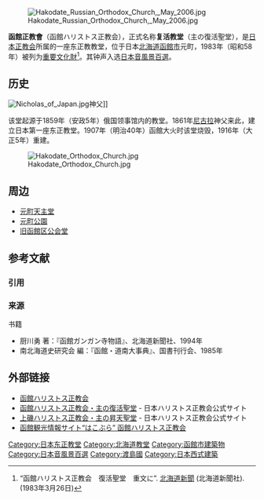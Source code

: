 [[File:Hakodate_Russian_Orthodox_Church,_May_2006.jpg|thumb]]

'''函館正教會'''（函館ハリストス正教会），正式名称'''复活教堂'''（主の復活聖堂），是[[日本正教会|日本正教会]]所属的一座东正教教堂，位于日本[[北海道|北海道]][[函館市|函館市]]元町，1983年（昭和58年）被列为[[重要文化財|重要文化財]]<ref name="hokkaido-np-1983-3-26">“函館ハリストス正教会　復活聖堂　重文に”. [[北海道新聞|北海道新聞]] (北海道新聞社). (1983年3月26日)</ref>。其钟声入选[[日本音風景百選|日本音風景百選]]。

== 历史 ==
[[File:Nicholas_of_Japan.jpg|thumb]]神父]]

该堂起源于1859年（安政5年）俄国领事馆内的教堂。1861年[[日本的聖尼古拉|尼古拉]]神父来此，建立日本第一座东正教堂。1907年（明治40年）函館大火时该堂烧毁，1916年（大正5年）重建。

[[File:Hakodate_Orthodox_Church.jpg|thumb]]

== 周边 ==
* [[元町天主堂|元町天主堂]]
* [[元町公園|元町公園]]
* [[旧函館区公会堂|旧函館区公会堂]]

== 参考文献 ==
=== 引用 ===
{{Reflist}}

=== 来源 ===
;书籍
* 厨川勇 著：『函館ガンガン寺物語』、北海道新聞社、1994年
* 南北海道史研究会 編：『函館・道南大事典』、国書刊行会、1985年

==外部链接==
* [http://orthodox-hakodate.jp/ 函館ハリストス正教会] {{Wayback|url=http://orthodox-hakodate.jp/ |date=20201101015641 }}
* [http://www.orthodoxjapan.jp/annai/h-hakodate.html 函館ハリストス正教会・主の復活聖堂]{{Wayback|url=http://www.orthodoxjapan.jp/annai/h-hakodate.html |date=20160304192732 }} - 日本ハリストス正教会公式サイト
* [http://www.orthodoxjapan.jp/annai/h-kamiiso.html 上磯ハリストス正教会・主の昇天聖堂] {{Wayback|url=http://www.orthodoxjapan.jp/annai/h-kamiiso.html |date=20191217024224 }} - 日本ハリストス正教会公式サイト
* [http://www.hakobura.jp/db/db-view/2011/04/post-74.html 函館観光情報サイト“はこぶら” 函館ハリストス正教会] {{Wayback|url=http://www.hakobura.jp/db/db-view/2011/04/post-74.html |date=20200812062351 }}
{{coord|41|45|46|N|140|42|44|E|region:JP-01_type:landmark|display=title|name=函館ハリストス正教会}}
{{北海道重要文化財}}
[[Category:日本东正教堂|Category:日本东正教堂]]
[[Category:北海道教堂|Category:北海道教堂]]
[[Category:函館市建築物|Category:函館市建築物]]
[[Category:日本音風景百選|Category:日本音風景百選]]
[[Category:渡島國|Category:渡島國]]
[[Category:日本西式建築|Category:日本西式建築]]